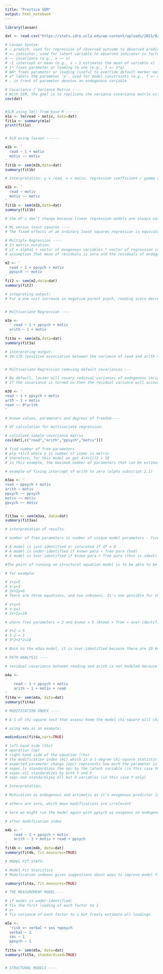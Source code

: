```yaml
---
title: "Practice SEM"
output: html_notebook
---
```



```r

library(lavaan)

dat <- read.csv("https://stats.idre.ucla.edu/wp-content/uploads/2021/02/worland5.csv")

# Lavaan Syntax:
# ~ predict, used for regression of observed outcome to observed predictors (e.g., y ~ x)
# =~ indicator, used for latent variable to observed indicator in factor analysis measurement models (e.g., f =~ q + r + s)
# ~~ covariance (e.g., x ~~ x)
# ~1 intercept or mean (e.g., x ~ 1 estimates the mean of variable x)
# 1* fixes parameter or loading to one (e.g., f =~ 1*q)
# NA* frees parameter or loading (useful to override default marker method, (e.g., f =~ NA*q)
# a* labels the parameter ‘a’, used for model constraints (e.g., f =~ a*q)
# . in front of parameter denotes an endogenous variable

# Covariance / Variance Matrix ----
# With SEM, the goal is to replicate the variance-covariance matrix with specified model parameters
cov(dat)


#SLR using lm() from base R ------
m1a <- lm(read ~ motiv, data=dat)
fit1a <- summary(m1a)
print(fit1a)


# SLR using lavaan ------

m1b <- '
  read ~ 1 + motiv
  motiv ~~ motiv
' 
fit1b <- sem(m1b,data=dat)
summary(fit1b)

# Interpretation: y = read, x = motiv, regression coefficient / gamma = .530, intercept (a, alpha) = 0, residual variance of endogenous variable = 71.766. 

m1b <- '
  read ~ motiv
  motiv ~~ motiv
' 
fit1b <- sem(m1b,data=dat)
summary(fit1b)

# the df's don't change because linear regression models are always saturated. A Saturated Model is where the number of parameters/coefficients is equal to the number of data points. This is like a ‘connect the dots’ model where the line or curve passes through each point. This is considered to be the perfect model as it takes into account all the variance in the data and has the maximum achievable likelihood.

# ML versus least squares ----
# The fixed effects of an ordinary least squares regression is equivalent to maximum likelihood but the residual variance differs between the two.

# Multiple Regression ----
# In matrix notation:
# y1 = alpha1 + vector of exogenous variables * vector of regression coefficients for total number of exo var + residual of endogenous variable
# assumption that mean of residuals is zero and the residuals of endogenous variable y are uncorrelated with exogenous variables in vector

m2 <- '
  read ~ 1 + ppsych + motiv
  ppsych ~~ motiv
'
fit2 <- sem(m2,data=dat)
summary(fit2)

# intepreting output:
# For a one unit increase in negative parent psych, reading score decreases by .275 points. For a one unit increase in motivation, reading score increases by .461 points. Parent psych and motiv have a negative covariance, meaning as one increases, the other decreases and vice versa. Residual variance for read, which is the sum of squared differences between predicted and observed data is 64.708


# Multivariate Regression ----

m3a <- 
  ' read ~ 1 + ppsych + motiv
  arith ~ 1 + motiv
  '
fit3a <- sem(m3a,data=dat)
summary(fit3a)

# interpreting output:
# 39.179 (positive association between the variance of read and arith not accounted for by the exogenous variables.The relationship of read on motiv is 0.476 meaning as student Motivation increases by one unit, Reading scores increase by 0.476 points ***controlling**** for the effects of Negative Parental Psychology. Finally arith on motiv is 0.6; an increase of one point in student Motivation results in a 0.6 increase in Arithmetic scores. Multiple R squared 1 - 65.032 = .34968 so 35% of variance in reading is explained by ppsych and motiv with 65.032 residual variance.


# Multivariate Regression removing default covariances ---

# By default, lavaan will covary redisual variances of endogenous variables.So in the model below, Y1 and Y2's residual variances covary unless the covariance between the two factors is set to zero. Also, by default, the intercepts are implyed but not included in the output for lavaan. Include 1 in output via endogenous ~ 1 + exo ...
# If the covariance is turned on then the residual variance will account for the effect of ppsych on arith that was not modeled. Any coefficients that are not modeled in the other regressions will appear in the residual covariance, making it larger. This means that lavaan is NOT equal to running separate regressions unless covariance is constrained to 0.

m3d <- '
read ~ 1 + ppsych + motiv
arth ~ 1 + motiv
read ~~ 0*arith
'

# Known values, parameters and degrees of freedom----

# df calculation for multivariate regression:

# calculate sample covariance matrix
cov(dat[,c("read","arith","ppsych","motiv")])

# find number of free parameters
# p(p +1)/2 where p is number of items in metric
# therefore, for this model we get 4(4+1)/2 = 10
# in this example, the maximum number of parameters that can be estimated is 10

# example of fixing intercept of arith to zero (alpha subscript 2,1)

m3aa <- '
read ~ ppsych + motiv
arith ~ motiv
ppsych ~~ ppsych
motiv ~~ motiv
ppsych ~~ motiv
'

fit3aa <- sem(m3aa, data=dat)
summary(fit3aa)

# interpretation of results

# number of free parameters is number of unique model parameters - fixed parameters so df is 10  - 9 = 1

# A model is just-identified or saturated if df = 0
# A model is under-identified if known para < free para (bad)
# A model is over-identified if known para > free para (this is ideal). 

#The point of running an structural equation model is to be able to be wrong - and that's only true if it's over-identified (i.e. has degrees of freedom greater than zero).So we want over-identified models, because they provide a single solution that can possibly be wrong. Just identified models also provide a single solution, but it cannot be wrong.

# for example: 

# x+y=5
# x−y=1
# 2x+2y=6
# There are three equations, and two unknowns. It's now possible for this set of equations to be wrong, and it is wrong. But change that value of 6, and the model could be correct and over-identified:

# x+y=5
# x−y=1
# 2x+2y=10

# where free parameters = 2 and known = 5 (known > free = over-identified) and there is one possible solution:

# 3+2 = 5
# 3-2 = 1
# 3*2+2*2=10

# Back to the m3aa model, it is over-identified because there are 10 known, df = 1

# PATH ANALYSIS ----

# residual covariance between reading and arith is not modeled because we're now looking at whether reading predicts arith directly

m4a <-
'
    read ~ 1 + ppsych + motiv
    arith ~ 1 + motiv + read
'
fit4a <- sem(m4a, data=dat)
summary(fit4a)

# MODIFICATION INDEX ----

# A 1 df chi-square test that assess hoee the model chi-square will change as a result of include a specific parameter in the model. Higher chi-square, the bigger the impact of that parameter being added. determine whether there is a statistically significant difference between the expected frequencies and the observed frequencies

# using m4a as an example:

modindices(fit4a,sort=TRUE)

# left-hand side (lhs)
# operation (op)
# right-hand side of the equation (rhs)
# the modification index (mi) which is a 1-degree chi-square statistic
# expected parameter change (epc) represents how much the parameter is expected to change
# sepec.lv standardizes the epc by the latent variable (in this case there are none)
# sepec.all standardizes by both Y and X
# sepc.nox standardizes all but X variables (in this case Y only)

# Interpretation:

# Motivation as endogenous and artimetic as it's exogenous predictor is the strongest but not all index changes make sense because this would result in negative chi-square for model4a, 4.870 - 68.073 = -63.20.

# others are zero, which mean modifications are irrelevant

# here we might run the model again with ppsych as exogeous on endogenous arith so that ppsych predicts both arith and reading in the overall model.

# after modification index

m4b <- '
    read ~ 1 + ppsych + motiv
    arith ~ 1 + motiv + read + ppsych
'
fit4b <- sem(m4b, data=dat)
summary(fit4b, fit.measures=TRUE)

# MODEL FIT STATS:

# Model Fit Statistics
# Modification indexes gives suggestions about ways to improve model fit, but it is helpful to assess the model fit of your current model to see if improvements are necessary. We use model fit when the model is not saturated, which measure how closely the (population) model-implied covariance matrix  matches the (population) observed covariance matrix . SEM is also known as covariance structure analysis, which means the hypothesis of interest is regarding the covariance matrix. Null hypo states that the two matrices are the same, which means that we failed to find that our model is different, meaning it fits with some level of error, not that it is the best model. Alternative states that our pop implied model does not accurately represent the population observed model.

summary(fit4a, fit.measures=TRUE)

# THE MEASUREMENT MODEL----

# if model is under-identified;
# fix the first loading of each factor to 1 
# or
# fix variance of each factor to 1 but freely estimate all loadings

m5a <-
  'risk =~ verbal + ses +ppsych
  verbal ~ 1
  ses ~ 1
  ppsych ~ 1
  '
fit5a <- sem(m5a, data=dat) 
summary(fit5a, standardized=TRUE) 


# STRUCTURAL MODELS ----


  





























```

